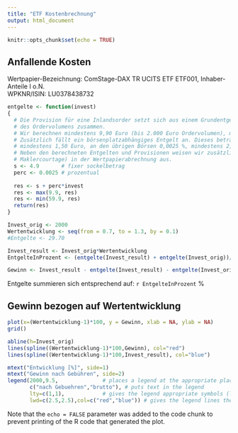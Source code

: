 ```yaml
---
title: "ETF Kostenbrechnung"
output: html_document
---
```


```r
knitr::opts_chunk$set(echo = TRUE)
```

## Anfallende Kosten

Wertpapier-Bezeichnung:  ComStage-DAX TR UCITS ETF ETF001, Inhaber-Anteile I o.N.\
WPKNR/ISIN:              LU0378438732\

```r
entgelte <- function(invest)
{
  # Die Provision für eine Inlandsorder setzt sich aus einem Grundentgelt von 4,90 Euro zzgl. 0,25 % 
  # des Ordervolumens zusammen.
  # Wir berechnen mindestens 9,90 Euro (bis 2.000 Euro Ordervolumen), maximal 59,90 Euro. 
  # Zusätzlich fällt ein börsenplatzabhängiges Entgelt an. Dieses beträgt am Börsenplatz Xetra 0,0015 %, 
  # mindestens 1,50 Euro, an den übrigen Börsen 0,0025 %, mindestens 2,50 Euro. 
  # Neben den berechneten Entgelten und Provisionen weisen wir zusätzlich fremde Kosten (wie z. B. 
  # Maklercourtage) in der Wertpapierabrechnung aus.
  s <- 4.9       # fixer sockelbetrag
  perc <- 0.0025 # prozentual
  
  res <- s + perc*invest
  res <- max(9.9, res)
  res <- min(59.9, res)
  return(res)
}

Invest_orig <- 2000
Wertentwicklung <- seq(from = 0.7, to = 1.3, by = 0.1)
#Entgelte <- 29.70

Invest_result <- Invest_orig*Wertentwicklung
EntgelteInProzent <- (entgelte(Invest_result) + entgelte(Invest_orig))/Invest_orig * 100

Gewinn <- Invest_result - entgelte(Invest_result) - entgelte(Invest_orig)
```

Entgelte summieren sich entsprechend auf: `r EntgelteInProzent` %


## Gewinn bezogen auf Wertentwicklung

```r
plot(x=(Wertentwicklung-1)*100, y = Gewinn, xlab = NA, ylab = NA)
grid()

abline(h=Invest_orig)
lines(spline((Wertentwicklung-1)*100,Gewinn), col="red")
lines(spline((Wertentwicklung-1)*100,Invest_result), col="blue")

mtext("Entwicklung [%]", side=1)
mtext("Gewinn nach Gebühren", side=2)
legend(2000,9.5,              # places a legend at the appropriate place 
       c("nach Gebuehren","brutto"), # puts text in the legend
       lty=c(1,1),            # gives the legend appropriate symbols (lines)
       lwd=c(2.5,2.5),col=c("red","blue")) # gives the legend lines the correct color and width
```

Note that the `echo = FALSE` parameter was added to the code chunk to prevent printing of the R code that generated the plot.
